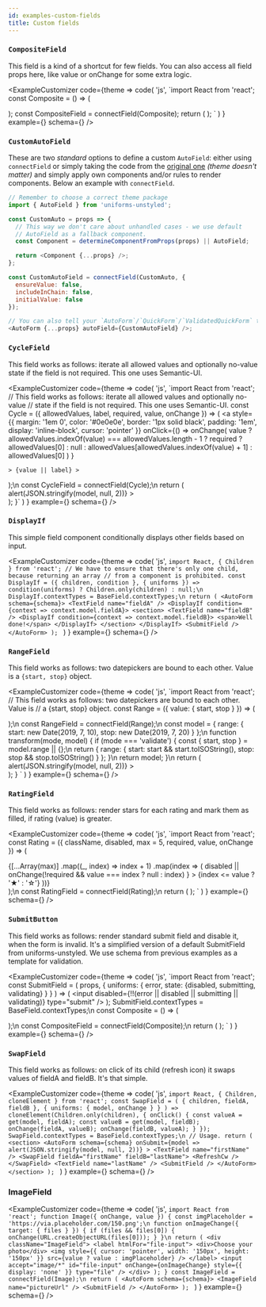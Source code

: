 ```yaml
---
id: examples-custom-fields
title: Custom fields
---
```











### `CompositeField`

This field is a kind of a shortcut for few fields. You can also access all
field props here, like value or onChange for some extra logic.

<ExampleCustomizer
  code={theme =>
    code(
      'js',
      `import React from 'react';
const Composite = () => (
  <section>
    <AutoField name="firstName" />
    <AutoField name="lastName" />
    <AutoField name="workExperience" />
  </section>
);
const CompositeField = connectField(Composite);
  return (
    <AutoForm schema={schema}>
      <CompositeField name="personA" />
      <CompositeField name="personB" />
      <SubmitField />
    </AutoForm>
  );
`
    )
  }
  example={<ExamplesCompositeField />}
  schema={<CompositeFieldSchema />}
/>

### `CustomAutoField`

These are two _standard_ options to define a custom `AutoField`: either using `connectField` or simply taking the code from the [original one](https://github.com/vazco/uniforms/blob/master/packages/uniforms-unstyled/src/AutoField.js#L14-L47) _(theme doesn't matter)_ and simply apply own components and/or rules to render components. Below an example with `connectField`.

```js
// Remember to choose a correct theme package
import { AutoField } from 'uniforms-unstyled';

const CustomAuto = props => {
  // This way we don't care about unhandled cases - we use default
  // AutoField as a fallback component.
  const Component = determineComponentFromProps(props) || AutoField;

  return <Component {...props} />;
};

const CustomAutoField = connectField(CustomAuto, {
  ensureValue: false,
  includeInChain: false,
  initialValue: false
});

// You can also tell your `AutoForm`/`QuickForm`/`ValidatedQuickForm` to use it.
<AutoForm {...props} autoField={CustomAutoField} />;
```

### `CycleField`

This field works as follows: iterate all allowed values and optionally no-value
state if the field is not required. This one uses Semantic-UI.

<ExampleCustomizer
  code={theme =>
    code(
      'js',
      `import React from 'react';
// This field works as follows: iterate all allowed values and optionally no-value
// state if the field is not required. This one uses Semantic-UI.
const Cycle = ({ allowedValues, label, required, value, onChange }) => (
  <a
    style={{
      margin: '1em 0',
      color: '#0e0e0e',
      border: '1px solid black',
      padding: '1em',
      display: 'inline-block',
      cursor: 'pointer'
    }}
    onClick={() =>
      onChange(
        value
          ? allowedValues.indexOf(value) === allowedValues.length - 1
            ? required
              ? allowedValues[0]
              : null
            : allowedValues[allowedValues.indexOf(value) + 1]
          : allowedValues[0]
      )
    }
  >
    > {value || label} >
  </a>
);\n
const CycleField = connectField(Cycle);\n
  return (
    <AutoForm
      schema={schema}
      onSubmit={model => alert(JSON.stringify(model, null, 2))}
    >
      <CycleField name="cycle" allowedValues={['One', 'Two', 'Three']} />
      <br />
      <SubmitField />
    </AutoForm>
  );
}`
    )
  }
  example={<ExamplesCycleField />}
  schema={<CycleFieldSchema />}
/>

### `DisplayIf`

This simple field component conditionally displays other fields based on input.

<ExampleCustomizer
  code={theme =>
    code(
      'js',
      `import React, { Children } from 'react';
// We have to ensure that there's only one child, because returning an array
// from a component is prohibited.
const DisplayIf = ({ children, condition }, { uniforms }) =>
  condition(uniforms) ? Children.only(children) : null;\n
DisplayIf.contextTypes = BaseField.contextTypes;\n
  return (
    <AutoForm schema={schema}>
      <TextField name="fieldA" />
      <DisplayIf condition={context => context.model.fieldA}>
        <section>
          <TextField name="fieldB" />
          <DisplayIf condition={context => context.model.fieldB}>
            <span>Well done!</span>
          </DisplayIf>
        </section>
      </DisplayIf>
      <SubmitField />
    </AutoForm>
  );
`
    )
  }
  example={<ExamplesDisplayIfField />}
  schema={<DisplayIfFieldSchema />}
/>

### `RangeField`

This field works as follows: two datepickers are bound to each other.
Value is a `{start, stop}` object.

<ExampleCustomizer
  code={theme =>
    code(
      'js',
      `import React from 'react';
// This field works as follows: two datepickers are bound to each other. Value is
// a {start, stop} object.
const Range = ({ value: { start, stop } }) => (
  <section>
    <AutoField
      InputLabelProps={{
        shrink: true
      }}
      name="start"
      max={stop}
    />
    <AutoField
      InputLabelProps={{
        shrink: true
      }}
      name="stop"
      min={start}
    />
  </section>
);\n
const RangeField = connectField(Range);\n
const model = {
  range: { start: new Date(2019, 7, 10), stop: new Date(2019, 7, 20) }
};\n
  function transform(mode, model) {
    if (mode === 'validate') {
      const { start, stop } = model.range || {};\n
      return {
        range: {
          start: start && start.toISOString(),
          stop: stop && stop.toISOString()
        }
      };
    }\n
    return model;
  }\n
  return (
    <AutoForm
      model={model}
      modelTransform={transform}
      schema={schema}
      onSubmit={model => alert(JSON.stringify(model, null, 2))}
    >
      <RangeField name="range" />
      <br />
      <SubmitField />
    </AutoForm>
  );
}
`
    )
  }
  example={<ExamplesRangeField />}
  schema={<RangeFieldSchema />}
/>

### `RatingField`

This field works as follows: render stars for each rating and mark them as
filled, if rating (value) is greater.

<ExampleCustomizer
  code={theme =>
    code(
      'js',
      `import React from 'react';
const Rating = ({
  className,
  disabled,
  max = 5,
  required,
  value,
  onChange
}) => (
  <section className={classnames('ui', { disabled, required }, className)}>
    {[...Array(max)]
      .map((_, index) => index + 1)
      .map(index => (
        <span
          style={{ fontSize: 40 }}
          key={index}
          onClick={() =>
            disabled || onChange(!required && value === index ? null : index)
          }
        >
          {index <= value ? '★' : '☆'}
        </span>
      ))}
  </section>
);\n
const RatingField = connectField(Rating);\n
  return (
    <AutoForm schema={schema} onSubmit={console.log}>
      <RatingField name="rating" />
      <SubmitField />
    </AutoForm>
  );
`
    )
  }
  example={<ExamplesRatingField />}
  schema={<RatingFieldSchema />}
/>

### `SubmitButton`

This field works as follows: render standard submit field and disable it, when
the form is invalid. It's a simplified version of a default SubmitField from
uniforms-unstyled. We use schema from previous examples as a template for validation.

<ExampleCustomizer
  code={theme =>
    code(
      'js',
      `import React from 'react';
const SubmitField = (
  props,
  {
    uniforms: {
      error,
      state: {disabled, submitting, validating}
    }
  }
) => (
  <input
    disabled={!!(error || disabled || submitting || validating)}
    type="submit"
  />
);
SubmitField.contextTypes = BaseField.contextTypes;\n
const Composite = () => (
  <section>
    <AutoField name="firstName" />
    <AutoField name="lastName" />
    <AutoField name="workExperience" />
  </section>
);\n
const CompositeField = connectField(Composite);\n
  return (
    <AutoForm schema={schema}>
      <CompositeField name="personA" />
      <CompositeField name="personB" />
      <SubmitField />
    </AutoForm>
  );
`
    )
  }
  example={<ExamplesSubmitField />}
  schema={<CompositeFieldSchema />}
/>

### `SwapField`

This field works as follows: on click of its child (refresh icon) it swaps values of fieldA
and fieldB. It's that simple.

<ExampleCustomizer
  code={theme =>
    code(
      'js',
      `import React, { Children, cloneElement } from 'react';
const SwapField = (
  { children, fieldA, fieldB },
  { uniforms: { model, onChange } }
) =>
  cloneElement(Children.only(children), {
    onClick() {
      const valueA = get(model, fieldA);
      const valueB = get(model, fieldB);
      onChange(fieldA, valueB);
      onChange(fieldB, valueA);
    }
  });
SwapField.contextTypes = BaseField.contextTypes;\n
// Usage.
  return (
    <section>
      <AutoForm
        schema={schema}
        onSubmit={model => alert(JSON.stringify(model, null, 2))}
      >
        <TextField name="firstName" />
        <SwapField fieldA="firstName" fieldB="lastName">
          <RefreshCw />
        </SwapField>
        <TextField name="lastName" />
        <SubmitField />
      </AutoForm>
    </section>
  );
`
    )
  }
  example={<ExamplesSwapField />}
  schema={<SwapFieldSchema />}
/>

### ImageField

<ExampleCustomizer
  code={theme =>
    code(
      'js',
      `import React from 'react';
function Image({ onChange, value }) {
  const imgPlaceholder = 'https://via.placeholder.com/150.png';\n
  function onImageChange({ target: { files } }) {
    if (files && files[0]) {
      onChange(URL.createObjectURL(files[0]));
    }
  }\n
  return (
    <div className="ImageField">
      <label htmlFor="file-input">
        <div>Choose your photo</div>
        <img
          style={{ cursor: 'pointer', width: '150px', height: '150px' }}
          src={value ? value : imgPlaceholder}
        />
      </label>
      <input
        accept="image/*"
        id="file-input"
        onChange={onImageChange}
        style={{ display: 'none' }}
        type="file"
      />
    </div>
  );
}
const ImageField = connectField(Image);\n
  return (
    <AutoForm schema={schema}>
      <ImageField name="pictureUrl" />
      <SubmitField />
    </AutoForm>
  );
`
    )
  }
  example={<ExamplesImageField />}
  schema={<ImageFieldSchema />}
/>
